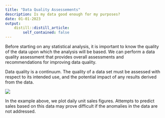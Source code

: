 ```yaml
---
title: "Data Quality Assessements"
description: Is my data good enough for my purposes?
date: 01-01-2023
output:
    distill::distill_article:
        self_contained: false
---
```


Before starting on any statistical analysis, it is important to know  the quality of the data upon which the analysis will be based. We can perform a data quality assessment that provides overall assessments and recommendations for improving data quality. 

Data quality is a continuum. The quality of a data set must be assessed with respect to its intended use, and the potential impact of any results derived from the data. 

![](Screenshot3.png)

In the example above, we plot daily unit sales figures. Attempts to predict sales based on this data may prove difficult if the anomalies in the data are not addressed.




